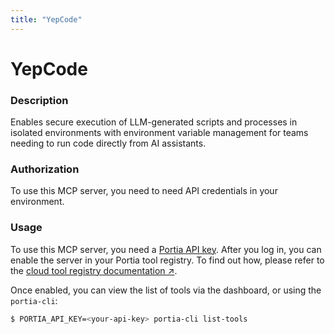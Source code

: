 ```yaml
---
title: "YepCode"
---
```

<!-- WARNING: This file is auto-generated by generate_tool_docs.py. Do not edit manually. -->


# YepCode

### Description

Enables secure execution of LLM-generated scripts and processes in isolated environments with environment variable management for teams needing to run code directly from AI assistants.

### Authorization


To use this MCP server, you need to need API credentials in your environment.


### Usage

To use this MCP server, you need a [Portia API key](/setup-account). After you log in, you can enable the server in your Portia tool registry. To find out how, please refer to the [cloud tool registry documentation ↗](/cloud-tool-registry).

Once enabled, you can view the list of tools via the dashboard, or using the `portia-cli`:

```bash
$ PORTIA_API_KEY=<your-api-key> portia-cli list-tools
```

